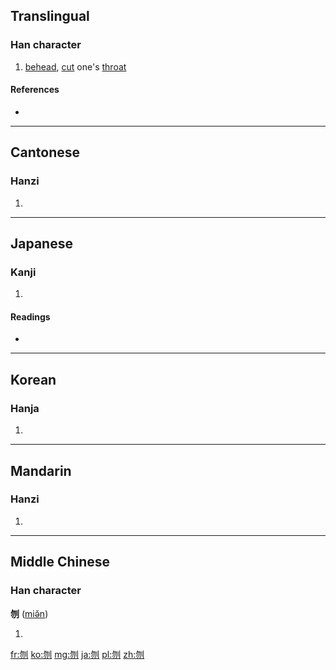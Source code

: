 ==Translingual==

===Han character===
{{Han char|rn=18|rad=刀|as=04|sn=6|four=2220<sub>0</sub>|canj=心竹中弓 (PHLN)|ids=⿰[[勿]][[刂]]}}

# [[behead]], [[cut]] one's [[throat]]

====References====
* {{Han ref|kx=0137.030|dkj=01879|dj=0308.090|hdz=10327.100|uh=520E|ud=21006|bh=A646|bd=42566}}

----

==Cantonese==

===Hanzi===
{{yue-hanzi|jyut=|y=man5}}

# {{defn|lang=yue|sort=刀04}}

----

==Japanese==

===Kanji===
{{ja-kanji|rs=刀06|grade=}}

# {{defn|lang=ja|sort=刀04}}

====Readings====
* {{ja-readings|on=[[ふん]] (fun), [[ぶん]] (bun)|kun=[[くびはねる]] (kubihaneru)}}

----

==Korean==

===Hanja===
{{ko-hanja|hangeul=문|rv=mun|mr=mun}}

# {{defn|lang=ko|sort=刀04}}

----

==Mandarin==

===Hanzi===
{{cmn-hanzi|pin=[[wěn]] ([[wen3]])|wg=wen<sup>3</sup>}}

# {{defn|lang=cmn|sort=刀04}}

----

==Middle Chinese==

===Han character===
'''刎''' ([[miə̌n]])

# {{defn|lang=ltc|sort=刀04}}

[[fr:刎]]
[[ko:刎]]
[[mg:刎]]
[[ja:刎]]
[[pl:刎]]
[[zh:刎]]